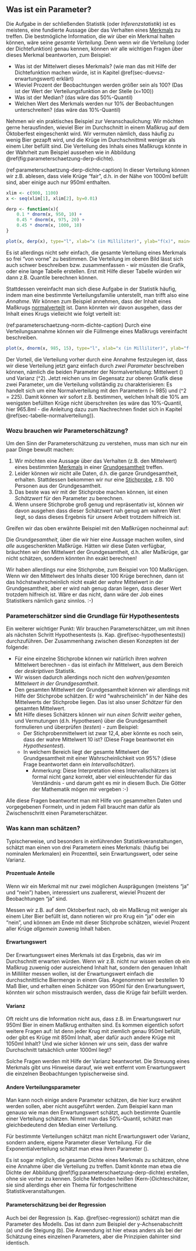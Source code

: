 ## Was ist ein Parameter? {#sec-wat-parameter}

Die Aufgabe in der schließenden Statistik (oder *Inferenzstatistik*) ist es meistens, eine fundierte Aussage über das Verhalten eines [Merkmals](#sec-ggsm) zu treffen. Die bestmögliche Information, die wir über ein Merkmal halten können, wäre seine *gesamte Verteilung*. Denn wenn wir die Verteilung (oder der Dichtefunktion) genau kennen, können wir alle wichtigen Fragen über dieses Merkmal beantworten, zum Beispiel:

- Was ist der Mittelwert dieses Merkmals? (wie man das mit Hilfe der Dichtefunktion machen würde, ist in Kapitel \@ref(sec-duevsz-erwartungswert) erklärt)
- Wieviel Prozent der Beobachtungen werden größer sein als 100? (Das ist der Wert der Verteilungsfunktion an der Stelle \(x=100\))
- Was ist der Median? (das wäre das 50%-Quantil)
- Welchen Wert des Merkmals werden nur 10% der Beobachtungen unterschreiten? (das wäre das 10%-Quantil)

Nehmen wir ein praktisches Beispiel zur Veranschaulichung: Wir möchten gerne herausfinden, wieviel Bier im Durchschnitt in einem Maßkrug auf dem Oktoberfest eingeschenkt wird. Wir vermuten nämlich, dass häufig zu wenig Bier gezapft wird, und die Krüge im Durchschnittmit weniger als einem Liter befüllt sind. Die Verteilung des Inhals eines Maßkrugs könnte in der Wahrheit zum Beispiel aussehen wie in Abbildung \@ref(fig:parameterschaetzung-derp-dichte).

(ref:parameterschaetzung-derp-dichte-caption) In dieser Verteilung können wir z.B. ablesen, dass viele Krüge "fair", d.h. in der Nähe von 1000ml befüllt sind, aber einige auch nur 950ml enthalten.

```r
xlim <- c(900, 1100)
x <- seq(xlim[1], xlim[2], by=0.01)

derp <- function(x){
    0.1 * dnorm(x, 950, 10) + 
    0.45 * dnorm(x, 975, 20) +
    0.45 * dnorm(x, 1000, 10)
}

plot(x, derp(x), type="l", xlab="x (in Milliliter)", ylab="f(x)", main=paste("Mögliche Verteilung des Inhalts von Maßkrügen"))
```

Es ist allerdings nicht sehr einfach, die gesamte Verteilung eines Merkmals so frei "von vorne" zu bestimmen. Die Verteilung im oberen Bild lässt sich auch schwer beschreiben bzw. zusammenfassen - wir müssten die Grafik, oder eine lange Tabelle erstellen. Erst mit Hilfe dieser Tabelle würden wir dann z.B. Quantile berechnen können.

Stattdessen vereinfacht man sich diese Aufgabe in der Statistik häufig, indem man eine bestimmte Verteilungsfamilie unterstellt, man trifft also eine *Annahme*. Wir können zum Beispiel annehmen, dass der Inhalt eines Maßkrugs [normalverteilt](#sec-normalverteilung) ist. Dann könnten wir davon ausgehen, dass der Inhalt eines Krugs vielleicht wie folgt verteilt ist:

(ref:parameterschaetzung-norm-dichte-caption) Durch eine Verteilungsannahme können wir die Füllmenge eines Maßkrugs vereinfacht beschreiben.

```r
plot(x, dnorm(x, 985, 15), type="l", xlab="x (in Milliliter)", ylab="f(x)", main=paste("Normalverteilter Inhalt\n(Einfacher im Umgang)"))
```

Der Vorteil, die Verteilung vorher durch eine Annahme festzulegen ist, dass wir diese Verteilung jetzt ganz einfach durch *zwei Parameter* beschreiben können, nämlich die beiden Parameter der Normalverteilung: Mittelwert \(\mu\) und Varianz \(\sigma^2\). Jetzt reichen uns im Gegensatz zur oberen Grafik diese zwei Parameter, um die Verteilung vollständig zu charakterisieren: Es handelt sich um eine Normalverteilung mit den Parametern \(\mu = 985\) und \(\sigma^2 = 225\). Damit können wir sofort z.B. bestimmen, welchen Inhalt die 10% am wenigsten befüllten Krüge nicht überschreiten (es wäre das 10%-Quantil, hier 965.8ml - die Anleitung dazu zum Nachrechnen findet sich in Kapitel \@ref(sec-tabelle-normalverteilung)).

### Wozu brauchen wir Parameterschätzung?

Um den Sinn der Parameterschätzung zu verstehen, muss man sich nur ein paar Dinge bewußt machen:

1. Wir möchten eine Aussage über das Verhalten (z.B. den Mittelwert) eines bestimmten [Merkmals](#sec-ggsm) in einer [Grundgesamtheit](#sec-ggsm) treffen.
2. Leider können wir nicht alle Daten, d.h. die ganze Grundgesamtheit, erhalten. Stattdessen bekommen wir nur eine [Stichprobe](#sec-ggsm), z.B. 100 Personen aus der Grundgesamtheit.
3. Das beste was wir mit der Stichprobe machen können, ist einen *Schätzwert* für den Parameter zu berechnen.
4. Wenn unsere Stichprobe groß genug und repräsentativ ist, können wir davon ausgehen dass dieser Schätzwert nah genug am wahren Wert liegt, so dass dieses Ergebnis für unsere Arbeit trotzdem hilfreich ist.

Greifen wir das oben erwähnte Beispiel mit den Maßkrügen nocheinmal auf:

Die *Grundgesamtheit*, über die wir hier eine Aussage machen wollen, sind *alle* ausgeschenkten Maßkrüge. Hätten wir diese Daten verfügbar, bräuchten wir den Mittelwert der Grundgesamtheit, d.h. aller Maßkrüge, gar nicht schätzen, sondern könnten ihn exakt berechnen!

Wir haben allerdings nur eine Stichprobe, zum Beispiel von 100 Maßkrügen. Wenn wir den Mittelwert des Inhalts dieser 100 Krüge berechnen, dann ist das höchstwahrscheinlich nicht exakt der *wahre* Mittelwert in der Grundgesamtheit, aber er wird nah genug daran liegen, dass dieser Wert trotzdem hilfreich ist. Wäre er das nicht, dann wäre der Job eines Statistikers nämlich ganz sinnlos. :-)

### Parameterschätzer sind die Grundlage für Hypothesentests

Ein weiterer wichtiger Punkt: Wir brauchen Parameterschätzer, um mit ihnen als nächsten Schritt Hypothesentests (s. Kap. \@ref(sec-hypothesentests)) durchzuführen. Der Zusammenhang zwischen diesen Konzepten ist der folgende:

- Für eine einzelne Stichprobe können wir natürlich ihren *wahren* Mittelwert berechnen - das ist einfach ihr Mittelwert, aus dem Bereich der *deskriptiven* Statistik.
- Wir wissen dadurch allerdings noch nicht den *wahren/gesamten Mittelwert in der Grundgesamtheit*.
- Den gesamten Mittelwert der Grundgesamtheit können wir allerdings mit Hilfe der Stichprobe schätzen. Er wird "wahrscheinlich" in der Nähe des Mittelwerts der Stichprobe liegen. Das ist also unser *Schätzer* für den gesamten Mittelwert.
- Mit Hilfe dieses Schätzers können wir nun *einen Schritt weiter* gehen, und Vermutungen (d.h. Hypothesen) über die Grundgesamtheit formulieren und überprüfen (*testen*) - zum Beispiel:
    - Der Stichprobenmittelwert ist zwar 12,4, aber könnte es noch sein, dass der wahre Mittelwert 10 ist? (Diese Frage beantwortet ein *Hypothesentest*).
    - In welchem Bereich liegt der gesamte Mittelwert der Grundgesamtheit mit einer Wahrscheinlichkeit von 95%? (diese Frage beantwortet dann ein *Intervallschätzer*).
        - Anmerkung: Diese Interpretation eines Intervallschätzers ist formal nicht ganz korrekt, aber viel einleuchtender für das Verständnis - und darum geht es mir in diesem Buch. Die Götter der Mathematik mögen mir vergeben :-)

Alle diese Fragen beantwortet man mit Hilfe von gesammelten Daten und vorgegebenen Formeln, und in jedem Fall braucht man dafür als Zwischenschritt einen Parameterschätzer.

### Was kann man schätzen?

Typischerweise, und besonders in einführenden Statistikveranstaltungen, schätzt man einen von drei Parametern eines Merkmals: (häufig bei nominalen Merkmalen) ein Prozentteil, sein Erwartungswert, oder seine Varianz.

#### Prozentuale Anteile

Wenn wir ein Merkmal mit nur zwei möglichen Ausprägungen (meistens "ja" und "nein") haben, interessiert uns zuallererst, wieviel Prozent der Beobachtungen "ja" sind.

Messen wir z.B. auf dem Oktoberfest nach, ob ein Maßkrug mit weniger als einem Liter Bier befüllt ist, dann notieren wir pro Krug ein "ja" oder ein "nein", und können am Ende mit dieser Stichprobe schätzen, wieviel Prozent aller Krüge *allgemein* zuwenig Inhalt haben.

#### Erwartungswert

Der Erwartungswert eines Merkmals ist das Ergebnis, das wir im Durchschnitt erwarten würden. Wenn wir z.B. nicht nur wissen wollen ob ein Maßkrug zuwenig oder ausreichend Inhalt hat, sondern den genauen Inhalt in Milliliter messen wollen, ist der Erwartungswert einfach die durchschnittliche Biermenge in einem Glas. Angenommen wir bestellen 10 Maß Bier, und erhalten einen Schätzer von 950ml für den Erwartungswert, könnten wir schon misstrauisch werden, dass die Krüge fair befüllt werden.

#### Varianz

Oft reicht uns die Information nicht aus, dass z.B. im Erwartungswert nur 950ml Bier in einem Maßkrug enthalten sind. Es kommen eigentlich sofort weitere Fragen auf: Ist denn jeder Krug mit ziemlich genau 950ml befüllt, oder gibt es Krüge mit 850ml Inhalt, aber dafür auch andere Krüge mit 1050ml Inhalt? Und wie sicher können wir uns sein, dass der wahre Durchschnitt tatsächlich unter 1000ml liegt?

Solche Fragen werden mit Hilfe der Varianz beantwortet. Die Streuung eines Merkmals gibt uns Hinweise darauf, wie weit entfernt vom Erwartungswert die einzelnen Beobachtungen typischerweise sind.

#### Andere Verteilungsparameter

Man kann noch einige andere Parameter schätzen, die hier kurz erwähnt werden sollen, aber nicht ausgeführt werden. Zum Beispiel kann man genauso wie man den Erwartungswert schätzt, auch bestimmte Quantile einer Verteilung schätzen. Nimmt man das 50%-Quantil, schätzt man gleichbedeutend den Median einer Verteilung.

Für bestimmte Verteilungen schätzt man nicht Erwartungswert oder Varianz, sondern andere, eigene Parameter dieser Verteilung. Für die Exponentialverteilung schätzt man etwa ihren Parameter \(\lambda\).

Es ist sogar möglich, die gesamte Dichte eines Merkmals zu schätzen, ohne eine Annahme über die Verteilung zu treffen. Damit könnte man etwa die Dichte der Abbildung \@ref(fig:parameterschaetzung-derp-dichte) erstellen, ohne sie vorher zu kennen. Solche Methoden heißen (Kern-)Dichteschätzer, sie sind allerdings eher ein Thema für fortgeschrittene Statistikveranstaltungen.

#### Parameterschätzung bei der Regression

Auch bei der Regression (s. Kap. \@ref(sec-regression)) schätzt man die Parameter des Modells. Das ist dann zum Beispiel der y-Achsenabschnitt \(a\) und die Steigung \(b\). Die Anwendung ist hier etwas anders als bei der Schätzung eines einzelnen Parameters, aber die Prinzipien dahinter sind identisch.
